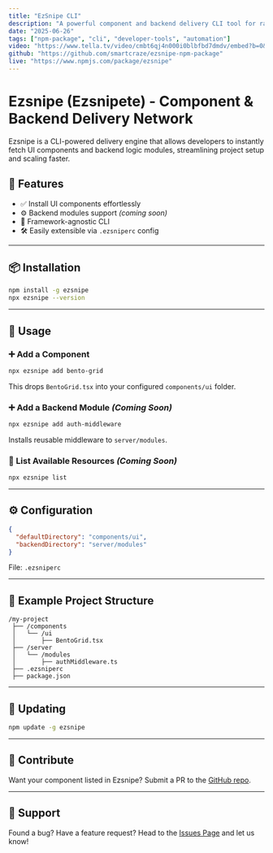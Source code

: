 ```yaml
---
title: "EzSnipe CLI"
description: "A powerful component and backend delivery CLI tool for rapid development — install UI blocks and server modules instantly."
date: "2025-06-26"
tags: ["npm-package", "cli", "developer-tools", "automation"]
video: "https://www.tella.tv/video/cmbt6qj4n000i0blbfbd7dmdv/embed?b=0&title=0&a=0&loop=0&t=0&muted=0&wt=0"
github: "https://github.com/smartcraze/ezsnipe-npm-package"
live: "https://www.npmjs.com/package/ezsnipe"
---
```


# **Ezsnipe (Ezsnipete) - Component & Backend Delivery Network**

<Note type="info">
  Ezsnipe is a CLI-powered delivery engine that allows developers to instantly fetch UI components and backend logic modules, streamlining project setup and scaling faster.
</Note>

## 🚀 Features

- ✅ Install UI components effortlessly  
- ⚙️ Backend modules support *(coming soon)*  
- 🧩 Framework-agnostic CLI  
- 🛠️ Easily extensible via `.ezsniperc` config

---

## 📦 Installation

```bash
npm install -g ezsnipe
npx ezsnipe --version
````

---

## 🔧 Usage

### ➕ Add a Component

```bash
npx ezsnipe add bento-grid
```

This drops `BentoGrid.tsx` into your configured `components/ui` folder.

### ➕ Add a Backend Module *(Coming Soon)*

```bash
npx ezsnipe add auth-middleware
```

Installs reusable middleware to `server/modules`.

### 📄 List Available Resources *(Coming Soon)*

```bash
npx ezsnipe list
```

---

## ⚙️ Configuration

```json
{
  "defaultDirectory": "components/ui",
  "backendDirectory": "server/modules"
}
```

File: `.ezsniperc`

---

## 📁 Example Project Structure

```
/my-project
 ├── /components
 │   └── /ui
 │       ├── BentoGrid.tsx
 ├── /server
 │   └── /modules
 │       ├── authMiddleware.ts
 ├── .ezsniperc
 ├── package.json
```

---

## 🔄 Updating

```bash
npm update -g ezsnipe
```

---

## 🤝 Contribute

Want your component listed in Ezsnipe? Submit a PR to the [GitHub repo](https://github.com/smartcraze/ezsnipe).

---

## 🐞 Support

Found a bug? Have a feature request?
Head to the [Issues Page](https://github.com/smartcraze/ezsnipe/issues) and let us know!
